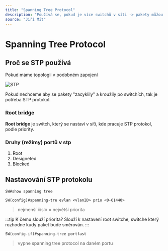 ```yaml
---
title: "Spanning Tree Protocol"
description: "Používá se, pokud je více switchů v síti -> pakety můžou kroužit po switchích"
source: "Jiří Mít"
---
```


# Spanning Tree Protocol

## Proč se STP používá
Pokud máme topologii v podobném zapojení

![STP](./img/spanning-tree.png)

Pokud nechceme aby se pakety "zacyklily" a kroužily po switchích, tak je potřeba STP protokol.

### Root bridge
**Root bridge** je switch, který se nastaví v síťi, kde pracuje STP protokol, podle priority.

### Druhy (režimy) portů v stp
1. Root
1. Designeted
1. Blocked

## Nastavování STP protokolu
```cisco title="Zobrazení informací o STP protokolu"
SW#show spanning tree
``` 

```cisco title="Nastavení priority u routeru"
SW(config)#spanning-tre evlan <vlanID> prio <0-61440> 
```
> nejmenší číslo = největší priorita

:::tip K čemu slouží priorita?
Slouží k nastavení root switche, switche který rozhodne kudy paket bude směrován.
:::

```cisco title="portfast" 
SW(config-if)#spanning-tree portfast 
```
> vypne spanning tree protocol na daném portu